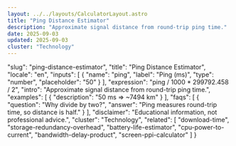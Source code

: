 ```yaml
---
layout: ../../layouts/CalculatorLayout.astro
title: "Ping Distance Estimator"
description: "Approximate signal distance from round-trip ping time."
date: 2025-09-03
updated: 2025-09-03
cluster: "Technology"
---
```


  "slug": "ping-distance-estimator",
  "title": "Ping Distance Estimator",
  "locale": "en",
  "inputs": [
    {
      "name": "ping",
      "label": "Ping (ms)",
      "type": "number",
      "placeholder": "50"
    }
  ],
  "expression": "ping / 1000 * 299792.458 / 2",
  "intro": "Approximate signal distance from round-trip ping time.",
  "examples": [
    {
      "description": "50 ms ⇒ ~7494 km"
    }
  ],
  "faqs": [
    {
      "question": "Why divide by two?",
      "answer": "Ping measures round-trip time, so distance is half."
    }
  ],
  "disclaimer": "Educational information, not professional advice.",
  "cluster": "Technology",
  "related": [
    "download-time",
    "storage-redundancy-overhead",
    "battery-life-estimator",
    "cpu-power-to-current",
    "bandwidth-delay-product",
    "screen-ppi-calculator"
  ]
}

<Calculator schema={schema} />

